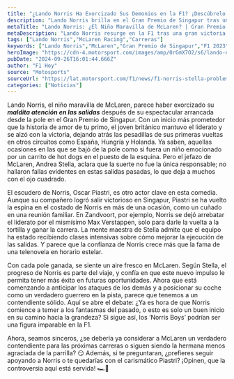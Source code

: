 ```yaml
---
title: "¿Lando Norris Ha Exorcizado Sus Demonios en la F1? ¡Descúbrelo Aquí!"
description: "Lando Norris brilla en el Gran Premio de Singapur tras una salida espectacular. Con su confianza por las nubes, ¿será este el comienzo de su grandeza en McLaren?"
metaTitle: "Lando Norris: ¿El Niño Maravilla de McLaren? | Gran Premio F1"
metaDescription: "Lando Norris resurge en la F1 tras una gran victoria en Singapur. ¿Podrá mantenerse en la cima con McLaren? Descúbrelo aquí."
tags: ["Lando Norris","McLaren Racing","Carreras"]
keywords: ["Lando Norris","McLaren","Gran Premio de Singapur","F1 2023","Oscar Piastri"]
heroImage: "https://cdn-4.motorsport.com/images/amp/0rGmX7O2/s6/lando-norris-mclaren-mcl38-ser.jpg"
pubDate: "2024-09-26T16:01:44.666Z"
author: "F1 Hoy"
source: "Motosports"
sourceUrl: "https://lat.motorsport.com/f1/news/f1-norris-stella-problemas-primera-vuelta-pole-position/10658159/?utm_source=RSS&utm_medium=referral&utm_campaign=RSS-F1&utm_term=News&utm_content=lat"
categories: ["Noticias"]
---
```

Lando Norris, el niño maravilla de McLaren, parece haber exorcizado su ***maldita atención en las salidas*** después de su espectacular arrancada desde la pole en el Gran Premio de Singapur. Con un inicio más prometedor que la historia de amor de tu primo, el joven británico mantuvo el liderato y se alzó con la victoria, dejando atrás las pesadillas de sus primeras vueltas en otros circuitos como España, Hungría y Holanda. Ya saben, aquellas ocasiones en las que se bajó de la pole como si fuera un niño emocionado por un carrito de hot dogs en el puesto de la esquina. Pero el jefazo de McLaren, Andrea Stella, aclara que la suerte no fue la única responsable; no hallaron fallas evidentes en estas salidas pasadas, lo que deja a muchos con el ojo cuadrado.

El escudero de Norris, Oscar Piastri, es otro actor clave en esta comedia. Aunque su compañero logró salir victorioso en Singapur, Piastri se ha vuelto la espina en el costado de Norris en más de una ocasión, como un cuñado en una reunión familiar. En Zandvoort, por ejemplo, Norris se dejó arrebatar el liderato por el mismísimo Max Verstappen, solo para darle la vuelta a la tortilla y ganar la carrera. La mente maestra de Stella admite que el equipo ha estado recibiendo clases intensivas sobre cómo mejorar la ejecución de las salidas. Y parece que la confianza de Norris crece más que la fama de una telenovela en horario estelar.

Con cada pole ganada, se siente un aire fresco en McLaren. Según Stella, el progreso de Norris es parte del viaje, y confía en que este nuevo impulso le permita tener más éxito en futuras oportunidades. Ahora que está comenzando a anticipar los ataques de los demás y a posicionar su coche como un verdadero guerrero en la pista, parece que tenemos a un contendiente sólido. Aquí se abre el debate: ¿Ya es hora de que Norris comience a temer a los fantasmas del pasado, o esto es solo un buen inicio en su camino hacia la grandeza? Si sigue así, los ‘Norris Boys’ podrían ser una figura imparable en la F1. 

Ahora, seamos sinceros, ¿se debería ya considerar a McLaren un verdadero contendiente para las próximas carreras o siguen siendo la hermana menos agraciada de la parrilla? 😏 Además, si te preguntaran, ¿prefieres seguir apoyando a Norris o te quedarías con el carismático Piastri? ¡Opinen, que la controversia aquí está servida! 🏎️💨


